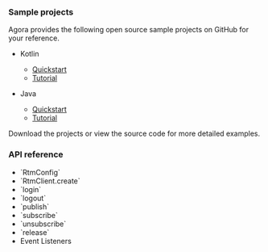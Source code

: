 <PlatformWrapper platform="android">

### Sample projects

Agora provides the following open source sample projects on GitHub for your reference. 

- Kotlin
    - [Quickstart](https://github.com/AgoraIO/RTM2/tree/main/Agora-RTM2-QuickStart-Android-Kotlin)
    - [Tutorial](https://github.com/AgoraIO/RTM2/tree/main/Agora-RTM2-Tutorial-Android-Kotlin)

- Java
    - [Quickstart](https://github.com/AgoraIO/RTM2/tree/main/Agora-RTM2-QuickStart-Android-Java)
    - [Tutorial](https://github.com/AgoraIO/RTM2/tree/main/Agora-RTM2-Tutorial-Android-Java)

Download the projects or view the source code for more detailed examples.


### API reference

* <Link to="{{Global.API_REF_SIG_ANDROID}}#configrtmpropsag_platform">`RtmConfig`</Link>
* <Link to="{{Global.API_REF_SIG_ANDROID}}#configcreatepropsag_platform">`RtmClient.create`</Link>
* <Link to="{{Global.API_REF_SIG_ANDROID}}#configloginpropsag_platform">`login`</Link>
* <Link to="{{Global.API_REF_SIG_ANDROID}}#configlogoutpropsag_platform">`logout`</Link>
* <Link to="{{Global.API_REF_SIG_ANDROID}}#messagepublishpropsag_platform">`publish`</Link>
* <Link to="{{Global.API_REF_SIG_ANDROID}}#channelsubscribepropsag_platform">`subscribe`</Link>
* <Link to="{{Global.API_REF_SIG_ANDROID}}#channelunsubscribepropsag_platform">`unsubscribe`</Link>
* <Link to="{{Global.API_REF_SIG_ANDROID}}#configreleasepropsag_platform">`release`</Link>
* <Link to="{{Global.API_REF_SIG_ANDROID}}#event-listeners">Event Listeners</Link>
</PlatformWrapper>